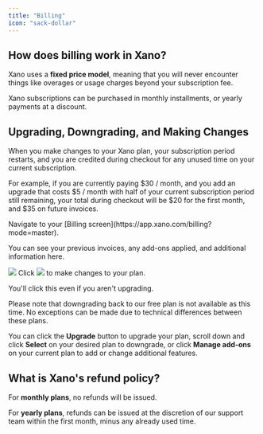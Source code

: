 ```yaml
---
title: "Billing"
icon: "sack-dollar"
---
```


## How does billing work in Xano?

Xano uses a **fixed price model**, meaning that you will never encounter things like overages or usage charges beyond your subscription fee.

Xano subscriptions can be purchased in monthly installments, or yearly payments at a discount.

## Upgrading, Downgrading, and Making Changes

When you make changes to your Xano plan, your subscription period restarts, and you are credited during checkout for any unused time on your current subscription.

For example, if you are currently paying \$30 / month, and you add an upgrade that costs \$5 / month with half of your current subscription period still remaining, your total during checkout will be \$20 for the first month, and \$35 on future invoices.

<Steps>
<Step title="Billing Screen">
Navigate to your [Billing screen](https://app.xano.com/billing?mode=master).

</Step>
<Step title="Review your current subscription.">

You can see your previous invoices, any add-ons applied, and additional information here.

<Frame caption="">
  <img src="/images/3c0362c2-image.jpeg" />
</Frame>

</Step>
<Step title="Click Update">
Click
<Frame caption="">
  <img src="/images/ca9b3928-image.jpeg" />
</Frame>
to make changes to your plan.

You'll click this even if you aren't upgrading.

<Info>
Please note that downgrading back to our free plan is not available as this time. No exceptions can be made due to technical differences between these plans.

</Info>

</Step>
<Step title="Choose a different plan or manage add-ons.">

You can click the **Upgrade** button to upgrade your plan, scroll down and click **Select** on your desired plan to downgrade, or click **Manage add-ons** on your current plan to add or change additional features.
</Step>
</Steps>

## What is Xano's refund policy?

For **monthly plans**, no refunds will be issued.

For **yearly plans**, refunds can be issued at the discretion of our support team within the first month, minus any already used time.


